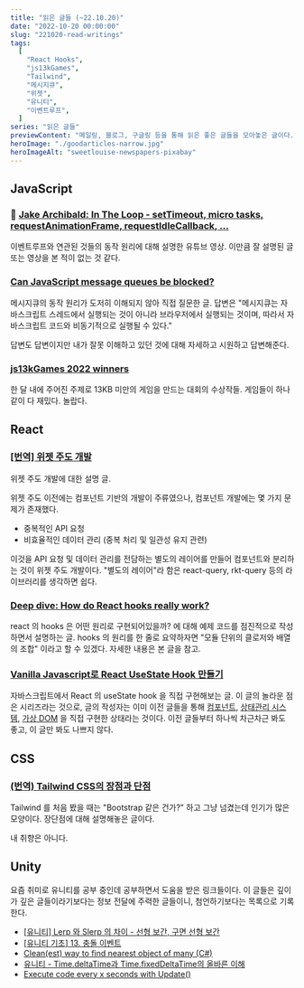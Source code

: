 ```yaml
---
title: "읽은 글들 (~22.10.20)"
date: "2022-10-20 00:00:00"
slug: "221020-read-writings"
tags:
  [
    "React Hooks",
    "js13kGames",
    "Tailwind",
    "메시지큐",
    "위젯",
    "유니티",
    "이벤트루프",
  ]
series: "읽은 글들"
previewContent: "메일링, 블로그, 구글링 등을 통해 읽은 좋은 글들을 모아놓은 글이다."
heroImage: "./goodarticles-narrow.jpg"
heroImageAlt: "sweetlouise-newspapers-pixabay"
---
```


## JavaScript

### 🎥 [Jake Archibald: In The Loop - setTimeout, micro tasks, requestAnimationFrame, requestIdleCallback, …](https://www.youtube.com/watch?v=cCOL7MC4Pl0)

이벤트루프와 연관된 것들의 동작 원리에 대해 설명한 유튜브 영상. 이만큼 잘 설명된 글 또는 영상을 본 적이 없는 것 같다.

### [Can JavaScript message queues be blocked?](https://stackoverflow.com/questions/73934092/can-javascript-message-queues-be-blocked)

메시지큐의 동작 원리가 도저히 이해되지 않아 직접 질문한 글. 답변은 "메시지큐는 자바스크립트 스레드에서 실행되는 것이 아니라 브라우저에서 실행되는 것이며, 따라서 자바스크립트 코드와 비동기적으로 실행될 수 있다."

답변도 답변이지만 내가 잘못 이해하고 있던 것에 대해 자세하고 시원하고 답변해준다.

### [js13kGames 2022 winners](https://github.blog/2022-10-06-js13k-2022-winners/)

한 달 내에 주어진 주제로 13KB 미만의 게임을 만드는 대회의 수상작들. 게임들이 하나같이 다 재밌다. 놀랍다.

## React

### [[번역] 위젯 주도 개발](https://medium.com/@yujso66/%EB%B2%88%EC%97%AD-%EC%9C%84%EC%A0%AF-%EC%A3%BC%EB%8F%84-%EA%B0%9C%EB%B0%9C-b3e95b261c18)

위젯 주도 개발에 대한 설명 글.

위젯 주도 이전에는 컴포넌트 기반의 개발이 주류였으나, 컴포넌트 개발에는 몇 가지 문제가 존재했다.

- 중복적인 API 요청
- 비효율적인 데이터 관리 (중복 처리 및 일관성 유지 관련)

이것을 API 요청 및 데이터 관리를 전담하는 별도의 레이어를 만들어 컴포넌트와 분리하는 것이 위젯 주도 개발이다. "별도의 레이어"라 함은 react-query, rkt-query 등의 라이브러리를 생각하면 쉽다.

### [Deep dive: How do React hooks really work?](https://www.netlify.com/blog/2019/03/11/deep-dive-how-do-react-hooks-really-work/)

react 의 hooks 은 어떤 원리로 구현되어있을까? 에 대해 예제 코드를 점진적으로 작성하면서 설명하는 글. hooks 의 원리를 한 줄로 요약하자면 "모듈 단위의 클로저와 배열의 조합" 이라고 할 수 있겠다. 자세한 내용은 본 글을 참고.

### [Vanilla Javascript로 React UseState Hook 만들기](https://junilhwang.github.io/TIL/Javascript/Design/Vanilla-JS-Make-useSate-hook/)

자바스크립트에서 React 의 useState hook 을 직접 구현해보는 글. 이 글의 놀라운 점은 시리즈라는 것으로, 글의 작성자는 이미 이전 글들을 통해 [컴포넌트](https://junilhwang.github.io/TIL/Javascript/Design/Vanilla-JS-Component/), [상태관리 시스템](https://junilhwang.github.io/TIL/Javascript/Design/Vanilla-JS-Store/), [가상 DOM](https://junilhwang.github.io/TIL/Javascript/Design/Vanilla-JS-Virtual-DOM/) 을 직접 구현한 상태라는 것이다. 이전 글들부터 하나씩 차근차근 봐도 좋고, 이 글만 봐도 나쁘지 않다.

## CSS

### [(번역) Tailwind CSS의 장점과 단점](https://ykss.netlify.app/translation/the_pros_and_cons_of_tailwindcss/)

Tailwind 를 처음 봤을 때는 "Bootstrap 같은 건가?" 하고 그냥 넘겼는데 인기가 많은 모양이다. 장단점에 대해 설명해놓은 글이다.

내 취향은 아니다.

## Unity

요즘 취미로 유니티를 공부 중인데 공부하면서 도움을 받은 링크들이다. 이 글들은 깊이가 깊은 글들이라기보다는 정보 전달에 주력한 글들이니, 첨언하기보다는 목록으로 기록한다.

- [[유니티] Lerp 와 Slerp 의 차이 - 선형 보간, 구면 선형 보간](https://gnaseel.tistory.com/14)
- [[유니티 기초] 13. 충돌 이벤트](https://m.blog.naver.com/PostView.nhn?isHttpsRedirect=true&blogId=gold_metal&logNo=220499531497)
- [Clean(est) way to find nearest object of many (C#)](https://forum.unity.com/threads/clean-est-way-to-find-nearest-object-of-many-c.44315/)
- [유니티 - Time.deltaTime과 Time.fixedDeltaTime의 올바른 이해](https://rito15.github.io/posts/unity-deltatime-and-fixeddeltatime/)
- [Execute code every x seconds with Update()](https://answers.unity.com/questions/17131/execute-code-every-x-seconds-with-update.html)
